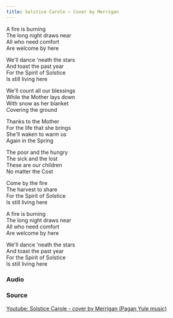 ```yaml
--- 
title: Solstice Carole — Cover by Merrigan
--- 
```




  
A fire is burning  
The long night draws near  
All who need comfort  
Are welcome by here  

We'll dance 'neath the stars  
And toast the past year  
For the Spirit of Solstice  
Is still living here   

We'll count all our blessings  
While the Mother lays down  
With snow as her blanket  
Covering the ground  

Thanks to the Mother  
For the life that she brings  
She'll waken to warm us  
Again in the Spring   

The poor and the hungry  
The sick and the lost   
These are our children   
No matter the Cost  
  
Come by the fire   
The harvest to share  
For the Spirit of Solstice  
Is still living here  

A fire is burning  
The long night draws near  
All who need comfort  
Are welcome by here  

We'll dance 'neath the stars  
And toast the past year  
For the Spirit of Solstice  
Is still living here   

### Audio

<AudioComponent source="/audio/solstice-carole-cover-by-merrigan.m4a"/>

### Source  
[Youtube: Solstice Carole - cover by Merrigan (Pagan Yule music)](https://www.youtube.com/watch?v=CVStBdF9b2I)   
  
